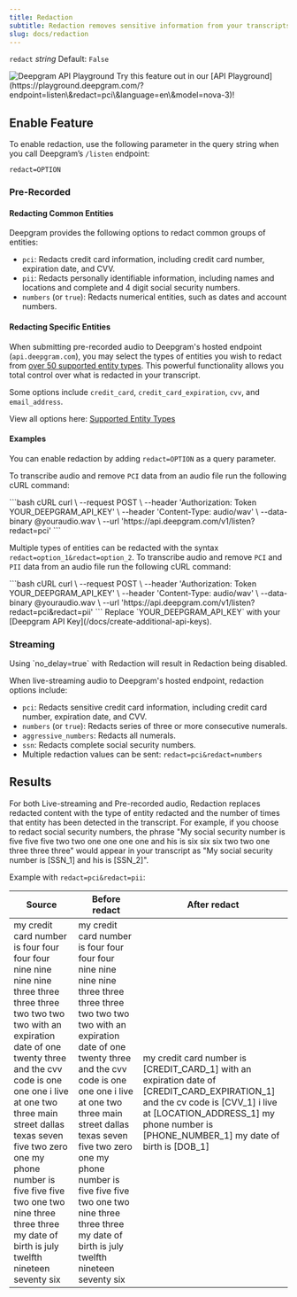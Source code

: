 ```yaml
---
title: Redaction
subtitle: Redaction removes sensitive information from your transcripts.
slug: docs/redaction
---
```



`redact` *string* Default: `False`

<div class="flex flex-row gap-2">
<Markdown src="../snippets/pre-recorded.mdx" /> <Markdown src="../snippets/streaming.mdx" /> <Markdown src="../snippets/en-only.mdx" />
</div>

<div class="api-playground-call">
<span>
<img src="https://res.cloudinary.com/deepgram/image/upload/v1717523786/devex/codey-greeting_rekqe1.svg" alt="Deepgram API Playground"/>   Try this feature out in our [API Playground](https://playground.deepgram.com/?endpoint=listen\&redact=pci\&language=en\&model=nova-3)!
</span>
</div>

## Enable Feature

To enable redaction, use the following parameter in the query string when you call Deepgram’s `/listen` endpoint:

`redact=OPTION`

### Pre-Recorded

#### Redacting Common Entities

Deepgram provides the following options to redact common groups of entities:

* `pci`: Redacts credit card information, including credit card number, expiration date, and CVV.
* `pii`: Redacts personally identifiable information, including names and locations and complete and 4 digit social security numbers.
* `numbers` (or `true`): Redacts numerical entities, such as dates and account numbers.

#### Redacting Specific Entities

When submitting pre-recorded audio to Deepgram's hosted endpoint (`api.deepgram.com`), you may select the types of entities you wish to redact from [over 50 supported entity types](/docs/supported-entity-types). This powerful functionality allows you total control over what is redacted in your transcript.

Some options include `credit_card`, `credit_card_expiration`, `cvv`, and `email_address`.

View all options here: [Supported Entity Types](/docs/supported-entity-types)

#### Examples

You can enable redaction by adding `redact=OPTION` as a query parameter.

To transcribe audio and remove `PCI` data from an audio file run the following cURL command:

<CodeGroup>
  ```bash cURL
  curl \
    --request POST \
    --header 'Authorization: Token YOUR_DEEPGRAM_API_KEY' \
    --header 'Content-Type: audio/wav' \
    --data-binary @youraudio.wav \
    --url 'https://api.deepgram.com/v1/listen?redact=pci'
  ```
</CodeGroup>

Multiple types of entities can be redacted with the syntax `redact=option_1&redact=option_2`. To transcribe audio and remove `PCI` and `PII` data from an audio file run the following cURL command:

<CodeGroup>
  ```bash cURL
  curl \
    --request POST \
    --header 'Authorization: Token YOUR_DEEPGRAM_API_KEY' \
    --header 'Content-Type: audio/wav' \
    --data-binary @youraudio.wav \
    --url 'https://api.deepgram.com/v1/listen?redact=pci&redact=pii'
  ```
</CodeGroup>

<Warning>
  Replace `YOUR_DEEPGRAM_API_KEY` with your [Deepgram API Key](/docs/create-additional-api-keys).
</Warning>

### Streaming

<Info>
  Using `no_delay=true` with Redaction will result in Redaction being disabled.
</Info>

When live-streaming audio to Deepgram's hosted endpoint, redaction options include:

* `pci`: Redacts sensitive credit card information, including credit card number, expiration date, and CVV.
* `numbers` (or `true`): Redacts series of three or more consecutive numerals.
* `aggressive_numbers`: Redacts all numerals.
* `ssn`: Redacts complete social security numbers.
* Multiple redaction values can be sent: `redact=pci&redact=numbers`

## Results

For both Live-streaming and Pre-recorded audio, Redaction replaces redacted content with the type of entity redacted and the number of times that entity has been detected in the transcript. For example, if you choose to redact social security numbers, the phrase "My social security number is five five five two two one one one one and his is six six six two two one three three three" would appear in your transcript as "My social security number is \[SSN\_1] and his is \[SSN\_2]".

Example with `redact=pci&redact=pii`:

| Source                                                                                                                                                                                                                                                                                                                                                                                   | Before redact                                                                                                                                                                                                                                                                                                                                                                            | After redact                                                                                                                                                                                                                              |
| ---------------------------------------------------------------------------------------------------------------------------------------------------------------------------------------------------------------------------------------------------------------------------------------------------------------------------------------------------------------------------------------- | ---------------------------------------------------------------------------------------------------------------------------------------------------------------------------------------------------------------------------------------------------------------------------------------------------------------------------------------------------------------------------------------- | ----------------------------------------------------------------------------------------------------------------------------------------------------------------------------------------------------------------------------------------- |
| my credit card number is four four four four nine nine nine nine three three three three two two two two with an expiration date of one twenty three and the cvv code is one one one i live at one two three main street dallas texas seven five two zero one my phone number is five five five two one two nine three three three my date of birth is july twelfth nineteen seventy six | my credit card number is four four four four nine nine nine nine three three three three two two two two with an expiration date of one twenty three and the cvv code is one one one i live at one two three main street dallas texas seven five two zero one my phone number is five five five two one two nine three three three my date of birth is july twelfth nineteen seventy six | my credit card number is \[CREDIT\_CARD\_1] with an expiration date of \[CREDIT\_CARD\_EXPIRATION\_1] and the cv code is \[CVV\_1] i live at \[LOCATION\_ADDRESS\_1] my phone number is \[PHONE\_NUMBER\_1] my date of birth is \[DOB\_1] |